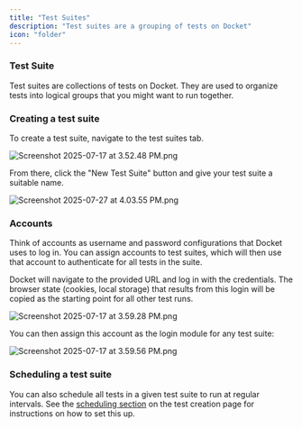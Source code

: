 ```yaml
---
title: "Test Suites"
description: "Test suites are a grouping of tests on Docket"
icon: "folder"
---
```


### Test Suite

Test suites are collections of tests on Docket. They are used to organize tests into logical groups that you might want to run together.

### Creating a test suite

To create a test suite, navigate to the test suites tab.

![Screenshot 2025-07-17 at 3.52.48 PM.png](/images/Screenshot2025-07-17at3.52.48PM.png)

From there, click the "New Test Suite" button and give your test suite a suitable name.

![Screenshot 2025-07-27 at 4.03.55 PM.png](/images/Screenshot_2025-07-27_at_4.03.55_PM.png)

### Accounts

Think of accounts as username and password configurations that Docket uses to log in. You can assign accounts to test suites, which will then use that account to authenticate for all tests in the suite. 

Docket will navigate to the provided URL and log in with the credentials. The browser state (cookies, local storage) that results from this login will be copied as the starting point for all other test runs.

![Screenshot 2025-07-17 at 3.59.28 PM.png](/images/Screenshot_2025-07-27_at_4.16.56_PM.png)

You can then assign this account as the login module for any test suite:

![Screenshot 2025-07-17 at 3.59.56 PM.png](/images/Screenshot2025-07-17at3.59.56PM.png)

### Scheduling a test suite

You can also schedule all tests in a given test suite to run at regular intervals. See the [scheduling section](https://docket-dcd24ade.mintlify.app/essentials/running-test#scheduling-a-run) on the test creation page for instructions on how to set this up.
